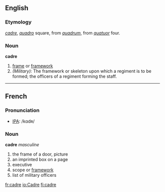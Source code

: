 ==English==

===Etymology===
{{F.}} ''[[#French|cadre]]'', {{It.}} ''[[quadro]]'' square, from {{L.}} ''[[quadrum]]'', from ''[[quatuor]]'' four.

===Noun===
'''cadre'''
# [[frame]] or [[framework]]
# ''(Military):'' The framework or skeleton upon which a regiment is to be formed; the officers of a regiment forming the staff.

----

==French==
===Pronunciation===
*[[International Phonetic Alphabet|IPA]]: /kɑdʀ/

===Noun===
'''cadre''' ''masculine''
# the frame of a door, picture
# an imprinted box on a page
# executive
# scope or [[framework]]
# list of military officers

[[fr:cadre]]
[[io:Cadre]]
[[fi:cadre]]
